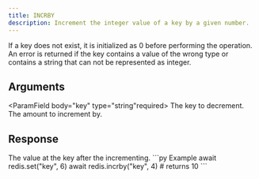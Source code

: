 ```yaml
---
title: INCRBY
description: Increment the integer value of a key by a given number.
---
```


If a key does not exist, it is initialized as 0 before performing the operation. An error is returned if the key contains a value of the wrong type or contains a string that can not be represented as integer.

## Arguments

<ParamField body="key" type="string"required>
The key to decrement.
</ParamField>
<ParamField body="incrementBy" type="integer" required>
The amount to increment by.
</ParamField>


## Response

<ResponseField  type="integer" required>
The value at the key after the incrementing.
</ResponseField>

<RequestExample>
```py Example
await redis.set("key", 6)
await redis.incrby("key", 4)
# returns 10
```
</RequestExample>